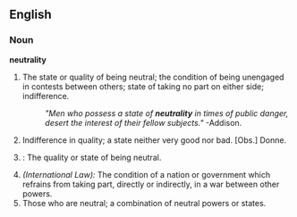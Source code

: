 ==English==

===Noun===
'''neutrality'''
# The state or quality of being neutral; the condition of being unengaged in contests between others; state of taking no part on either side; indifference.
#:''"Men who possess a state of '''neutrality''' in times of public danger, desert the interest of their fellow subjects."''  -Addison.
# Indifference in quality; a state neither very good nor bad. [Obs.] Donne.
# {{chemistry}}: The quality or state of being neutral.
# ''(International Law):'' The condition of a nation or government which refrains from taking part, directly or indirectly, in a war between other powers.
# Those who are neutral; a combination of neutral powers or states.